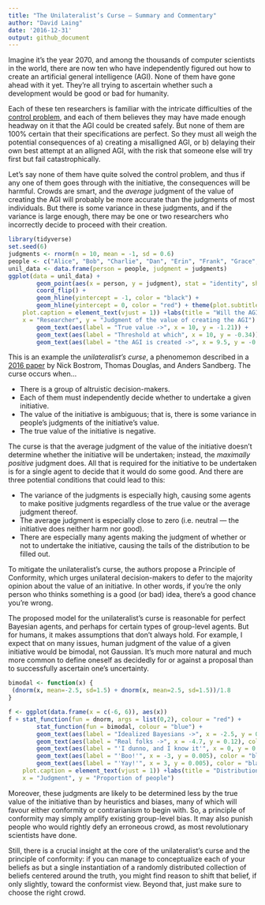```yaml
---
title: "The Unilateralist’s Curse – Summary and Commentary"
author: "David Laing"
date: '2016-12-31'
output: github_document
---
```


Imagine it's the year 2070, and among the thousands of computer scientists in the world, there are now ten who have independently figured out how to create an artificial general intelligence (AGI). None of them have gone ahead with it yet. They're all trying to ascertain whether such a development would be good or bad for humanity.

Each of these ten researchers is familiar with the intricate difficulties of the [control problem](https://en.wikipedia.org/wiki/AI_control_problem), and each of them believes they may have made enough headway on it that the AGI could be created safely. But none of them are 100% certain that their specifications are perfect. So they must all weigh the potential consequences of a) creating a misalligned AGI, or b) delaying their own best attempt at an alligned AGI, with the risk that someone else will try first but fail catastrophically.

Let's say none of them have quite solved the control problem, and thus if any one of them goes through with the initiative, the consequences will be harmful. Crowds are smart, and the *average* judgment of the value of creating the AGI will probably be more accurate than the judgments of most individuals. But there is some variance in these judgments, and if the variance is large enough, there may be one or two researchers who incorrectly decide to proceed with their creation.

```r
library(tidyverse)
set.seed(6)
judgments <- rnorm(n = 10, mean = -1, sd = 0.6)
people <- c("Alice", "Bob", "Charlie", "Dan", "Erin", "Frank", "Grace", "Heidi", "Irene", "Jerry")
unil_data <- data.frame(person = people, judgment = judgments)
ggplot(data = unil_data) + 
        geom_point(aes(x = person, y = judgment), stat = "identity", shape = 19, size = 5) +
        coord_flip() +
        geom_hline(yintercept = -1, color = "black") +
        geom_hline(yintercept = 0, color = "red") + theme(plot.subtitle = element_text(vjust = 1), 
    plot.caption = element_text(vjust = 1)) +labs(title = "Will the AGI be created?", 
    x = "Researcher", y = "Judgment of the value of creating the AGI") +
        geom_text(aes(label = "True value ->", x = 10, y = -1.21)) +
        geom_text(aes(label = "Threshold at which", x = 10, y = -0.34)) +
        geom_text(aes(label = "the AGI is created ->", x = 9.5, y = -0.31))
```

This is an example the *unilateralist's curse*, a phenomemon described in a [2016 paper](http://dx.doi.org/10.1080/02691728.2015.1108373) by Nick Bostrom, Thomas Douglas, and Anders Sandberg. The curse occurs when...

- There is a group of altruistic decision-makers.
- Each of them must independently decide whether to undertake a given initiative.
- The value of the initiative is ambiguous; that is, there is some variance in people's judgments of the initiative's value.
- The true value of the initiative is negative.

The curse is that the average judgment of the value of the initiative doesn't determine whether the initiative will be undertaken; instead, the *maximally positive* judgment does. All that is required for the initiative to be undertaken is for a single agent to decide that it would do some good. And there are three potential conditions that could lead to this:

- The variance of the judgments is especially high, causing some agents to make positive judgments regardless of the true value or the average judgment thereof.
- The average judgment is especially close to zero (i.e. neutral — the initiative does neither harm nor good).
- There are especially many agents making the judgment of whether or not to undertake the initiative, causing the tails of the distribution to be filled out.

To mitigate the unilateralist's curse, the authors propose a Principle of Conformity, which urges unilateral decision-makers to defer to the majority opinion about the value of an initiative. In other words, if you're the only person who thinks something is a good (or bad) idea, there's a good chance you're wrong.

The proposed model for the unilateralist's curse is reasonable for perfect Bayesian agents, and perhaps for certain types of group-level agents. But for humans, it makes assumptions that don't always hold. For example, I expect that on many issues, human judgment of the value of a given initiative would be bimodal, not Gaussian. It's much more natural and much more common to define oneself as decidedly for or against a proposal than to successfully ascertain one's uncertainty.

```r
bimodal <- function(x) {
 (dnorm(x, mean=-2.5, sd=1.5) + dnorm(x, mean=2.5, sd=1.5))/1.8
}

f <- ggplot(data.frame(x = c(-6, 6)), aes(x))
f + stat_function(fun = dnorm, args = list(0,2), colour = "red") +
        stat_function(fun = bimodal, colour = "blue") +
        geom_text(aes(label = "Idealized Bayesians ->", x = -2.5, y = 0.195), color = "red") +
        geom_text(aes(label = "Real folks ->", x = -4.7, y = 0.12), color = "blue") +
        geom_text(aes(label = "'I dunno, and I know it'", x = 0, y = 0.005), color = "black") +
        geom_text(aes(label = "'Boo!'", x = -3, y = 0.005), color = "black") +
        geom_text(aes(label = "'Yay!'", x = 3, y = 0.005), color = "black") + theme(plot.subtitle = element_text(vjust = 1), 
    plot.caption = element_text(vjust = 1)) +labs(title = "Distributions of judgments of the value of a truly ambiguous initiative", 
    x = "Judgment", y = "Proportion of people")
```

Moreover, these judgments are likely to be determined less by the true value of the initiative than by heuristics and biases, many of which will favour either conformity or contrarianism to begin with. So, a principle of conformity may simply amplify existing group-level bias. It may also punish people who would rightly defy an erroneous crowd, as most revolutionary scientists have done.

Still, there is a crucial insight at the core of the unilateralist's curse and the principle of conformity: if you can manage to conceptualize each of your beliefs as but a single instantiation of a randomly distributed collection of beliefs centered around the truth, you might find reason to shift that belief, if only slightly, toward the conformist view. Beyond that, just make sure to choose the right crowd.
